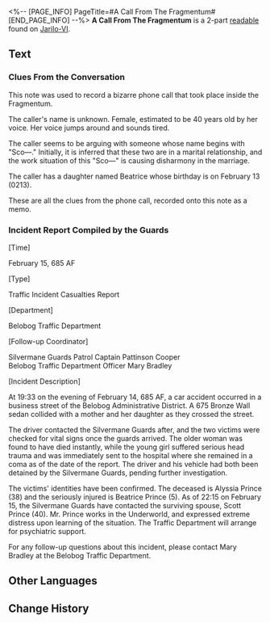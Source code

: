 <%-- [PAGE_INFO]
PageTitle=#A Call From The Fragmentum#
[END_PAGE_INFO] --%>
{{Readable Infobox
|id           = 151
|partIds      = 190311;190312
|title        = 
|image        = Item Jarilo-VI Readable.png
|world        = Jarilo-VI
|parts        = 2
|author       = <!--to be added-->
|description  = A story started by a call from within the Fragmentum at Backwater Pass.
|part1        = Clues From the Conversation
|source1      = {{cx|Source missing}}
|part2        = Incident Report Compiled by the Guards
|source2      = {{cx|Source missing}}
|characters   = 
|factions     = 
}}
'''A Call From The Fragmentum''' is a 2-part [[readable]] found on [[Jarilo-VI]].
<!--
==Location==
{{Map Embed|<map name>|<marker id>}}
-->
==Text==
===Clues From the Conversation===
This note was used to record a bizarre phone call that took place inside the Fragmentum.

The caller's name is unknown. Female, estimated to be 40 years old by her voice. Her voice jumps around and sounds tired.

The caller seems to be arguing with someone whose name begins with "Sco&mdash;." Initially, it is inferred that these two are in a marital relationship, and the work situation of this "Sco&mdash;" is causing disharmony in the marriage.

The caller has a daughter named Beatrice whose birthday is on February 13 (0213).

These are all the clues from the phone call, recorded onto this note as a memo.

===Incident Report Compiled by the Guards===
[Time]

February 15, 685 AF

[Type]

Traffic Incident Casualties Report

[Department]

Belobog Traffic Department

[Follow-up Coordinator]

Silvermane Guards Patrol Captain Pattinson Cooper<br />
Belobog Traffic Department Officer Mary Bradley

[Incident Description]

At 19:33 on the evening of February 14, 685 AF, a car accident occurred in a business street of the Belobog Administrative District. A 675 Bronze Wall sedan collided with a mother and her daughter as they crossed the street.

The driver contacted the Silvermane Guards after, and the two victims were checked for vital signs once the guards arrived. The older woman was found to have died instantly, while the young girl suffered serious head trauma and was immediately sent to the hospital where she remained in a coma as of the date of the report. The driver and his vehicle had both been detained by the Silvermane Guards, pending further investigation.

The victims' identities have been confirmed. The deceased is Alyssia Prince (38) and the seriously injured is Beatrice Prince (5). As of 22:15 on February 15, the Silvermane Guards have contacted the surviving spouse, Scott Prince (40). Mr. Prince works in the Underworld, and expressed extreme distress upon learning of the situation. The Traffic Department will arrange for psychiatric support.

For any follow-up questions about this incident, please contact Mary Bradley at the Belobog Traffic Department.

<!--
==Trivia==
* 
-->
==Other Languages==
{{Other Languages
|en   = A Call From The Fragmentum
|zhs  = 裂界来电
|zht  = 裂界來電
|ja   = 裂界からの着信
|ko   = 열계에서 온 전화
|es   = Una llamada del Fragmentum
|fr   = Appel du Fragmentum
|ru   = Звонок из Фрагментума
|th   = สายเรียกเข้าจาก Fragmentum
|vi   = Cuộc Gọi Từ Rãnh Nứt
|de   = Ein Anruf aus dem Fragmentum
|id   = Telepon dari Fragmentum
|pt   = Uma Chamada do Fragmentum
}}

==Change History==
{{Change History|1.0}}